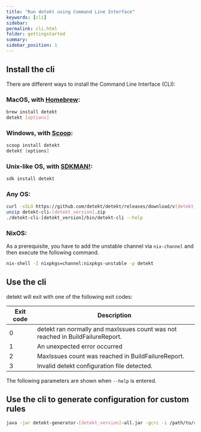```yaml
---
title: "Run detekt using Command Line Interface"
keywords: [cli]
sidebar:
permalink: cli.html
folder: gettingstarted
summary:
sidebar_position: 1
---
```



## Install the cli

There are different ways to install the Command Line Interface (CLI):

### MacOS, with [Homebrew](https://brew.sh/):

```sh
brew install detekt
detekt [options]
```

### Windows, with [Scoop](https://scoop.sh/):

```powershell
scoop install detekt
detekt [options]
```

### Unix-like OS, with [SDKMAN!](https://sdkman.io/):

```sh
sdk install detekt
```

### Any OS:

```sh
curl -sSLO https://github.com/detekt/detekt/releases/download/v[detekt_version]/detekt-cli-[detekt_version].zip
unzip detekt-cli-[detekt_version].zip
./detekt-cli-[detekt_version]/bin/detekt-cli --help
```

### NixOS:

As a prerequisite, you have to add the unstable channel via `nix-channel` and then execute the following command.

```sh
nix-shell -I nixpkgs=channel:nixpkgs-unstable -p detekt
```

## Use the cli

detekt will exit with one of the following exit codes:

| Exit code | Description                                                                    |
| --------- | ------------------------------------------------------------------------------ |
| 0         | detekt ran normally and maxIssues count was not reached in BuildFailureReport. |
| 1         | An unexpected error occurred                                                   |
| 2         | MaxIssues count was reached in BuildFailureReport.                             |
| 3         | Invalid detekt configuration file detected.                                    |

The following parameters are shown when `--help` is entered.

<CliOptions />

## Use the cli to generate configuration for custom rules

<CliGeneratorOptions />

```sh
java -jar detekt-generator-[detekt_version]-all.jar -gcrc -i /path/to/rule1, /path/to/rule2
```
